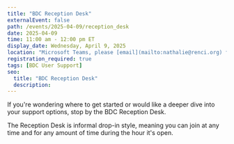 ```yaml
---
title: "BDC Reception Desk"
externalEvent: false
path: /events/2025-04-09/reception_desk
date: 2025-04-09
time: 11:00 am - 12:00 pm ET
display_date: Wednesday, April 9, 2025
location: "Microsoft Teams, please [email](mailto:nathalie@renci.org) for the link"
registration_required: true
tags: [BDC User Support]
seo:
  title: "BDC Reception Desk"
  description:
---
```

If you're wondering where to get started or would like a deeper dive into your support options, stop by the BDC Reception Desk.

The Reception Desk is informal drop-in style, meaning you can join at any time and for any amount of time during the hour it's open.